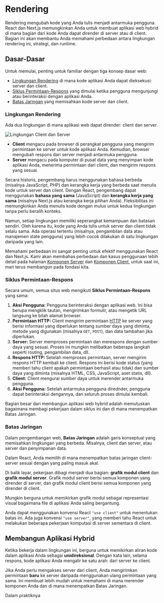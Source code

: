 # Rendering

Rendering mengubah kode yang Anda tulis menjadi antarmuka pengguna. React dan Next.js memungkinkan Anda untuk membuat aplikasi web hybrid di mana bagian dari kode Anda dapat dirender di server atau di client. Bagian ini akan membantu Anda memahami perbedaan antara lingkungan rendering ini, strategi, dan runtime.

## Dasar-Dasar

Untuk memulai, penting untuk familiar dengan tiga konsep dasar web:

- [Lingkungan Rendering](#lingkungan-rendering) di mana kode aplikasi Anda dapat dieksekusi: server dan client.
- [Siklus Permintaan-Respons](#siklus-permintaan-respons) yang dimulai ketika pengguna mengunjungi atau berinteraksi dengan aplikasi Anda.
- [Batas Jaringan](#batas-jaringan) yang memisahkan kode server dan client.

### Lingkungan Rendering

Ada dua lingkungan di mana aplikasi web dapat dirender: client dan server.

![Lingkungan Client dan Server](https://nextjs.org/_next/image?url=%2Fdocs%2Fdark%2Fclient-and-server-environments.png&w=1920&q=75&dpl=dpl_EZni8Gd8CnmKBcPM4Nmj38WxhbFQ)

- **Client** mengacu pada browser di perangkat pengguna yang mengirim permintaan ke server untuk kode aplikasi Anda. Kemudian, browser mengubah respons dari server menjadi antarmuka pengguna.
- **Server** mengacu pada komputer di pusat data yang menyimpan kode aplikasi Anda, menerima permintaan dari client, dan mengirim respons yang sesuai.

Secara historis, pengembang harus menggunakan bahasa berbeda (misalnya JavaScript, PHP) dan kerangka kerja yang berbeda saat menulis kode untuk server dan client. Dengan React, pengembang dapat menggunakan **bahasa yang sama** (JavaScript) dan **kerangka kerja yang sama** (misalnya Next.js atau kerangka kerja pilihan Anda). Fleksibilitas ini memungkinkan Anda menulis kode dengan mulus untuk kedua lingkungan tanpa perlu beralih konteks.

Namun, setiap lingkungan memiliki seperangkat kemampuan dan batasan sendiri. Oleh karena itu, kode yang Anda tulis untuk server dan client tidak selalu sama. Ada operasi tertentu (misalnya, pengambilan data atau manajemen state pengguna) yang lebih cocok dilakukan di satu lingkungan daripada yang lain.

Memahami perbedaan ini sangat penting untuk efektif menggunakan React dan Next.js. Kami akan membahas perbedaan dan kasus penggunaan lebih detail pada halaman [Komponen Server](/docs/app/building-your-application/rendering/server-components) dan [Komponen Client](/docs/app/building-your-application/rendering/client-components), untuk saat ini, mari terus membangun pada fondasi kita.

### Siklus Permintaan-Respons

Secara umum, semua situs web mengikuti **Siklus Permintaan-Respons** yang sama:

1. **Aksi Pengguna:** Pengguna berinteraksi dengan aplikasi web. Ini bisa berupa mengklik tautan, mengirimkan formulir, atau mengetik URL langsung ke bilah alamat browser.
2. **Permintaan HTTP:** Client mengirim permintaan [HTTP](https://developer.mozilla.org/docs/Web/HTTP) ke server yang berisi informasi yang diperlukan tentang sumber daya yang diminta, metode yang digunakan (misalnya `GET`, `POST`), dan data tambahan jika diperlukan.
3. **Server:** Server memproses permintaan dan merespons dengan sumber daya yang sesuai. Proses ini mungkin melibatkan beberapa langkah seperti routing, pengambilan data, dll.
4. **Respons HTTP:** Setelah memproses permintaan, server mengirim respons HTTP kembali ke client. Respons ini berisi kode status (yang memberi tahu client apakah permintaan berhasil atau tidak) dan sumber daya yang diminta (misalnya HTML, CSS, JavaScript, aset statis, dll).
5. **Client:** Client mengurai sumber daya untuk merender antarmuka pengguna.
6. **Aksi Pengguna:** Setelah antarmuka pengguna dirednder, pengguna dapat berinteraksi dengannya, dan seluruh proses dimulai kembali.

Bagian besar dari membangun aplikasi web hybrid adalah memutuskan bagaimana membagi pekerjaan dalam siklus ini dan di mana menempatkan Batas Jaringan.

### Batas Jaringan

Dalam pengembangan web, **Batas Jaringan** adalah garis konseptual yang memisahkan lingkungan yang berbeda. Misalnya, client dan server, atau server dan penyimpanan data.

Dalam React, Anda memilih di mana menempatkan batas jaringan client-server sesuai dengan yang paling masuk akal.

Di balik layar, pekerjaan dibagi menjadi dua bagian: **grafik modul client** dan **grafik modul server**. Grafik modul server berisi semua komponen yang dirender di server, dan grafik modul client berisi semua komponen yang dirender di client.

Mungkin berguna untuk memikirkan grafik modul sebagai representasi visual bagaimana file di aplikasi Anda saling bergantung.

Anda dapat menggunakan konvensi React `"use client"` untuk menentukan batas ini. Ada juga konvensi `"use server"`, yang memberi tahu React untuk melakukan beberapa pekerjaan komputasi di server sementara di client.

## Membangun Aplikasi Hybrid

Ketika bekerja dalam lingkungan ini, berguna untuk memikirkan aliran kode dalam aplikasi Anda sebagai **unidireksional**. Dengan kata lain, selama respons, kode aplikasi Anda mengalir ke satu arah: dari server ke client.

Jika Anda perlu mengakses server dari client, Anda mengirimkan permintaan **baru** ke server daripada menggunakan ulang permintaan yang sama. Ini membuat lebih mudah untuk memahami di mana merender komponen Anda dan di mana menempatkan Batas Jaringan.

Dalam praktiknya

